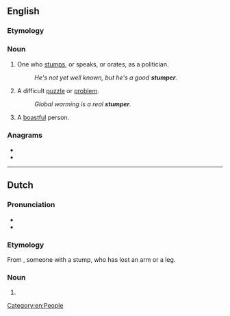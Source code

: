 ==English==

===Etymology===
{{suffix|en|stump|er}}

===Noun===
{{en-noun}}

# One who [[stump]]s, or speaks, or orates, as a politician.
#: ''He's not yet well known, but he's a good '''stumper'''.''
# {{lb|en|informal}} A difficult [[puzzle]] or [[problem]].
#: ''Global warming is a real '''stumper'''.''
# {{lb|en|archaic|slang}} A [[boastful]] person.

{{Webster 1913}}

===Anagrams===
* {{l|en|restump}}
* {{l|en|sumpter}}

[[Category:en:People]]

----

==Dutch==

===Pronunciation===
* {{audio|Nl-stumper.ogg|Audio|lang=nl}}
* {{hyphenation|stum|per|lang=nl}}

===Etymology===
From {{suffix|nl|stomp|er}}, someone with a stump, who has lost an arm or a leg.

===Noun===
{{nl-noun|m|-s|stumpertje}}

# {{l|en|bungler}}